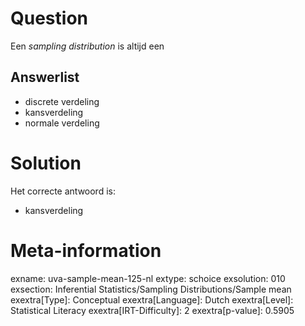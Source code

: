 Question
========

Een *sampling distribution* is altijd een

Answerlist
----------

* discrete verdeling
* kansverdeling
* normale verdeling

Solution
========

Het correcte antwoord is: 

* kansverdeling

Meta-information
================
exname: uva-sample-mean-125-nl
extype: schoice
exsolution: 010
exsection: Inferential Statistics/Sampling Distributions/Sample mean
exextra[Type]: Conceptual
exextra[Language]: Dutch
exextra[Level]: Statistical Literacy
exextra[IRT-Difficulty]: 2
exextra[p-value]: 0.5905
